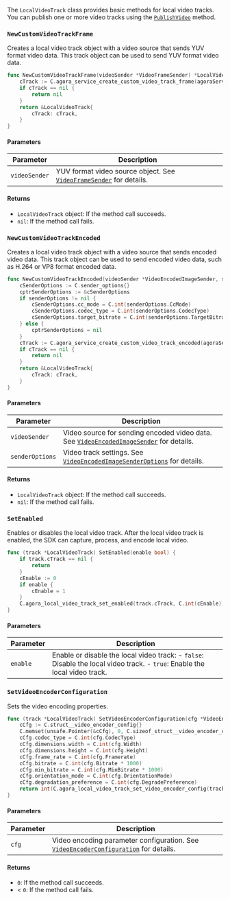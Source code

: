 The `LocalVideoTrack` class provides basic methods for local video tracks. You can publish one or more video tracks using the [`PublishVideo`](#publishvideo) method.

### `NewCustomVideoTrackFrame`

Creates a local video track object with a video source that sends YUV format video data. This track object can be used to send YUV format video data.

```go
func NewCustomVideoTrackFrame(videoSender *VideoFrameSender) *LocalVideoTrack {
    cTrack := C.agora_service_create_custom_video_track_frame(agoraService.service, videoSender.cSender)
    if cTrack == nil {
        return nil
    }
    return &LocalVideoTrack{
        cTrack: cTrack,
    }
}
```

#### Parameters

| Parameter      | Description                                                                 |
|----------------|-----------------------------------------------------------------------------|
| `videoSender`  | YUV format video source object. See [`VideoFrameSender`](#videoframesender) for details. |

#### Returns

- `LocalVideoTrack` object: If the method call succeeds.
- `nil`: If the method call fails.

### `NewCustomVideoTrackEncoded`

Creates a local video track object with a video source that sends encoded video data. This track object can be used to send encoded video data, such as H.264 or VP8 format encoded data.

```go
func NewCustomVideoTrackEncoded(videoSender *VideoEncodedImageSender, senderOptions *VideoEncodedImageSenderOptions) *LocalVideoTrack {
    cSenderOptions := C.sender_options{}
    cptrSenderOptions := &cSenderOptions
    if senderOptions != nil {
        cSenderOptions.cc_mode = C.int(senderOptions.CcMode)
        cSenderOptions.codec_type = C.int(senderOptions.CodecType)
        cSenderOptions.target_bitrate = C.int(senderOptions.TargetBitrate)
    } else {
        cptrSenderOptions = nil
    }
    cTrack := C.agora_service_create_custom_video_track_encoded(agoraService.service, videoSender.cSender, cptrSenderOptions)
    if cTrack == nil {
        return nil
    }
    return &LocalVideoTrack{
        cTrack: cTrack,
    }
}
```

#### Parameters

| Parameter           | Description                                                                 |
|---------------------|-----------------------------------------------------------------------------|
| `videoSender`       | Video source for sending encoded video data. See [`VideoEncodedImageSender`](#videoencodedimagesender) for details. |
| `senderOptions`     | Video track settings. See [`VideoEncodedImageSenderOptions`](#videoencodedimagesenderoptions) for details. |

#### Returns

- `LocalVideoTrack` object: If the method call succeeds.
- `nil`: If the method call fails.

### `SetEnabled`

Enables or disables the local video track. After the local video track is enabled, the SDK can capture, process, and encode local video.

```go
func (track *LocalVideoTrack) SetEnabled(enable bool) {
    if track.cTrack == nil {
        return
    }
    cEnable := 0
    if enable {
        cEnable = 1
    }
    C.agora_local_video_track_set_enabled(track.cTrack, C.int(cEnable))
}
```

#### Parameters

|Parameter|Description|
|---------|-----------|
|`enable`|Enable or disable the local video track: - `false`: Disable the local video track. - `true`: Enable the local video track.|

### `SetVideoEncoderConfiguration`

Sets the video encoding properties.

```go
func (track *LocalVideoTrack) SetVideoEncoderConfiguration(cfg *VideoEncoderConfiguration) int {
    cCfg := C.struct__video_encoder_config{}
    C.memset(unsafe.Pointer(&cCfg), 0, C.sizeof_struct__video_encoder_config)
    cCfg.codec_type = C.int(cfg.CodecType)
    cCfg.dimensions.width = C.int(cfg.Width)
    cCfg.dimensions.height = C.int(cfg.Height)
    cCfg.frame_rate = C.int(cfg.Framerate)
    cCfg.bitrate = C.int(cfg.Bitrate * 1000)
    cCfg.min_bitrate = C.int(cfg.MinBitrate * 1000)
    cCfg.orientation_mode = C.int(cfg.OrientationMode)
    cCfg.degradation_preference = C.int(cfg.DegradePreference)
    return int(C.agora_local_video_track_set_video_encoder_config(track.cTrack, &cCfg))
}
```

#### Parameters

| Parameter | Description |
|-----------|-------------|
| `cfg`     | Video encoding parameter configuration. See [`VideoEncoderConfiguration`](#videoencoderconfiguration) for details. |

#### Returns

- `0`: If the method call succeeds.
- < `0`: If the method call fails.
